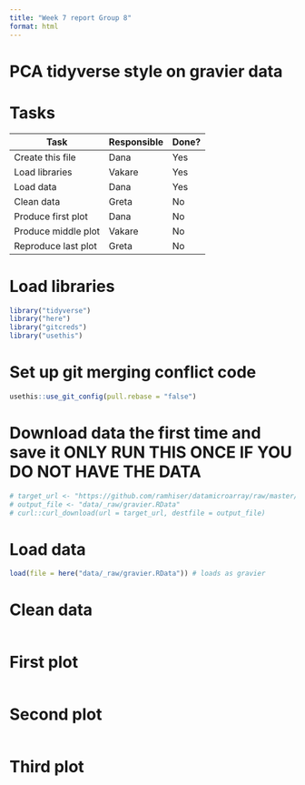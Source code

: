 ```yaml
---
title: "Week 7 report Group 8"
format: html
---
```


# PCA tidyverse style on gravier data

# Tasks

| Task                | Responsible | Done? |
|---------------------|-------------|-------|
| Create this file    | Dana        | Yes   |
| Load libraries      | Vakare      | Yes   |
| Load data           | Dana        | Yes   |
| Clean data          | Greta       | No    |
| Produce first plot  | Dana        | No    |
| Produce middle plot | Vakare      | No    |
| Reproduce last plot | Greta       | No    |

# Load libraries

```r
library("tidyverse")
library("here")
library("gitcreds")
library("usethis")
```

# Set up git merging conflict code

```r
usethis::use_git_config(pull.rebase = "false")
```

# Download data the first time and save it ONLY RUN THIS ONCE IF YOU DO NOT HAVE THE DATA

```r
# target_url <- "https://github.com/ramhiser/datamicroarray/raw/master/data/gravier.RData"
# output_file <- "data/_raw/gravier.RData"
# curl::curl_download(url = target_url, destfile = output_file)
```

# Load data

```r
load(file = here("data/_raw/gravier.RData")) # loads as gravier
```

# Clean data

```r
```

# First plot

```r
```

# Second plot

```r
```

# Third plot

```r
```
